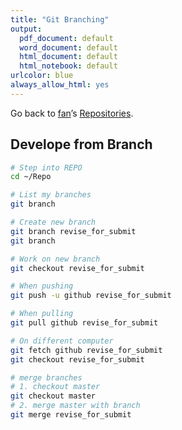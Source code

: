 ```yaml
---
title: "Git Branching"
output:
  pdf_document: default
  word_document: default
  html_document: default
  html_notebook: default
urlcolor: blue
always_allow_html: yes
---
```


Go back to [fan](http://fanwangecon.github.io/)'s [Repositories](https://github.com/FanWangEcon).

## Develope from Branch

```bash
# Step into REPO
cd ~/Repo

# List my branches
git branch

# Create new branch
git branch revise_for_submit
git branch

# Work on new branch
git checkout revise_for_submit

# When pushing
git push -u github revise_for_submit

# When pulling
git pull github revise_for_submit

# On different computer
git fetch github revise_for_submit
git checkout revise_for_submit

# merge branches
# 1. checkout master
git checkout master
# 2. merge master with branch
git merge revise_for_submit
```
